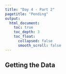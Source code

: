 ```yaml
---
title: "Day 4 - Part 2"
pagetitle: "Pending"
output:
  html_document:
    toc: true
    toc_depth: 3
    toc_float:
      collapsed: false
      smooth_scroll: false
---
```


## Getting the Data